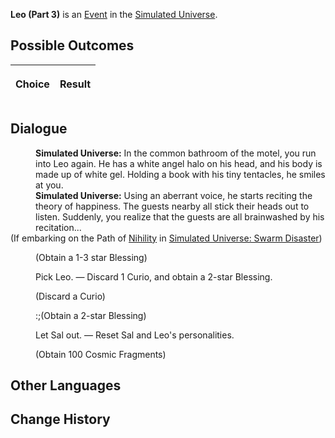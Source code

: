 {{Simulated Universe Event Infobox
|title         = Leo (Part 3)
|image         = Random Event Twin.png
|type          =
|domains_su    = Occurrence
|domains_ext   = Occurrence
|domains_swarm = 
|domains_gng   = 
|requirements  =
|prev          = {{tx}}
|next          = {{tx}}
|indexRewards  =
|characters    = 
}}
'''Leo (Part 3)''' is an [[Simulated Universe/Events|Event]] in the [[Simulated Universe]].

==Possible Outcomes==
{| class="article-table"
!Choice
!Result

|}

<!--
==Gameplay Notes==

-->
==Dialogue==
{{Dialogue Start}}
:'''Simulated Universe:''' In the common bathroom of the motel, you run into Leo again. He has a white angel halo on his head, and his body is made up of white gel. Holding a book with his tiny tentacles, he smiles at you.
:'''Simulated Universe:''' Using an aberrant voice, he starts reciting the theory of happiness. The guests nearby all stick their heads out to listen. Suddenly, you realize that the guests are all brainwashed by his recitation...
;(If embarking on the Path of [[Simulated Universe/Paths#Nihility|Nihility]] in [[Simulated Universe: Swarm Disaster]])
:{{SU Special Dialogue|Nihility|Mix the two personalities together.|Switch to Sal's personality and obtain 1 random Blessing.}}
:;(Obtain a 1-3 star Blessing)
:{{DIcon|Star}} Pick Leo. &mdash; Discard 1 Curio, and obtain a 2-star Blessing.
:;(Discard a Curio)
::;(Obtain a 2-star Blessing)
:{{DIcon|Star}} Let Sal out. &mdash; Reset Sal and Leo's personalities.
:;(Obtain 100 Cosmic Fragments)
{{Dialogue End}}

==Other Languages==
{{Other Languages
|zhs   = 里奥（其三）
|zht   = 里奧（其三）
|ja    = リオ（その3）
|ko    = 레오 (3)
|es    = Leo (III)
|fr    = Leo (partie 3)
|ru    = Лео III
|th    = Leo (3)
|vi    = Leo 3
|de    = Leo (Teil 3)
|id    = Leo (3)
|pt    = Leo (Parte 3)
}}

==Change History==
{{Change History|1.0}}
